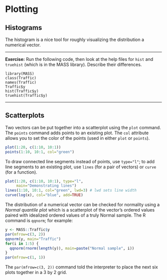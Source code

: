 # Plotting

## Histograms

The histogram is a nice tool for roughly visualizing the distribution a numerical vector.

---

**Exercise:** Run the following code, then look at the help files for `hist` and `truehist` (which is in the MASS library). Describe their differences.
```
library(MASS)
class(Traffic)
names(Traffic)
Traffic$y
hist(Traffic$y)
truehist(Traffic$y)
```

---

## Scatterplots

Two vectors can be put together into a scatterplot using the `plot` command. The `points` command adds points to an existing plot. The `col` attribute allows you to set the color of the points (used in either `plot` or `points`).
```r
plot(1:20, c(1:10, 10:1))
points(1:10, 10:1, col="green")
```
To draw connected line segments instead of points, use `type="l"`; to add line segments to an existing plot, use `lines` (for a pair of vectors) or `curve` (for a function).
```r
plot(1:20, c(1:10, 10:1), type="l",
     main="Demonstrating lines")
lines(1:10, 10:1, col="green", lwd=3) # lwd sets line width
curve(log(x), col="blue", add=TRUE)
```

The distribution of a numerical vector can be checked for normality using a *Normal quantile plot* which is a scatterplot of the vector's ordered values paired with idealized ordered values of a truly Normal sample. The R command is `qqnorm`; for example:
```r
y <- MASS::Traffic$y
par(mfrow=c(3, 2))
qqnorm(y, main="Traffic")
for(i in 1:5) {
  qqnorm(rnorm(length(y)), main=paste("Normal sample", i))
}
par(mfrow=c(1, 1))
```
The `par(mfrow=c(3, 2))` command told the interpreter to place the next six plots together in a 3 by 2 grid.
